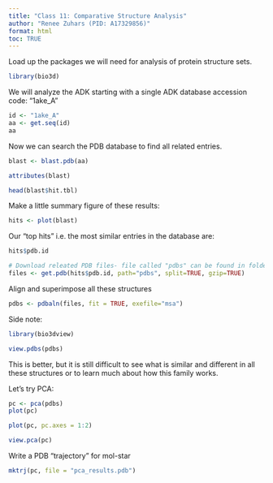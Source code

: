 ```yaml
---
title: "Class 11: Comparative Structure Analysis"
author: "Renee Zuhars (PID: A17329856)"
format: html
toc: TRUE
---
```


Load up the packages we will need for analysis of protein structure sets. 

```r
library(bio3d)
```

We will analyze the ADK starting with a single ADK database accession code: "1ake_A"

```r
id <- "1ake_A"
aa <- get.seq(id)
aa
```

Now we can search the PDB database to find all related entries. 

```r
blast <- blast.pdb(aa)
```

```r
attributes(blast)
```

```r
head(blast$hit.tbl)
```

Make a little summary figure of these results:

```r
hits <- plot(blast)
```

Our "top hits" i.e. the most similar entries in the database are:

```r
hits$pdb.id
```

```r
# Download releated PDB files- file called "pdbs" can be found in folder
files <- get.pdb(hits$pdb.id, path="pdbs", split=TRUE, gzip=TRUE)
```

Align and superimpose all these structures
```r
pdbs <- pdbaln(files, fit = TRUE, exefile="msa")
```

Side note: 
```r
library(bio3dview)

view.pdbs(pdbs)
```

This is better, but it is still difficult to see what is similar and different in all these structures or to learn much about how this family works. 

Let's try PCA: 

```r
pc <- pca(pdbs)
plot(pc)
```


```r
plot(pc, pc.axes = 1:2)
```

```r
view.pca(pc)
```

Write a PDB "trajectory" for mol-star

```r
mktrj(pc, file = "pca_results.pdb")
```







